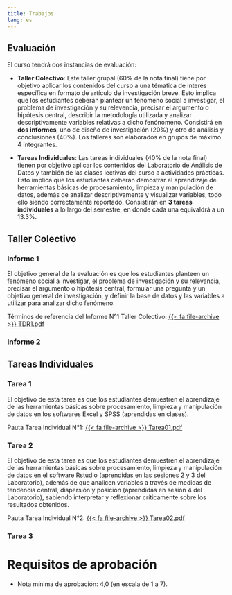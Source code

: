 ```yaml
---
title: Trabajos
lang: es
---
```


## Evaluación

El curso tendrá dos instancias de evaluación: 

- **Taller Colectivo**: Este taller grupal (60% de la nota final) tiene por objetivo aplicar los contenidos del curso a una tématica de interés específica en formato de artículo de investigación breve. Esto implica que los estudiantes deberán plantear un fenómeno social a investigar, el problema de investigación y su relevencia, precisar el argumento o hipótesis central, describir la metodología utilizada y analizar descriptivamente variables relativas a dicho fenónomeno. Consistirá en **dos informes**, uno de diseño de investigación (20%) y otro de análisis y conclusiones (40%). Los talleres son elaborados en grupos de máximo 4 integrantes.

- **Tareas Individuales**: Las tareas individuales (40% de la nota final) tienen por objetivo aplicar los contenidos del Laboratorio de Análisis de Datos y también de las clases lectivas del curso a actividades prácticas. Esto implica que los estudiantes deberán demostrar el aprendizaje de herramientas básicas de procesamiento, limpieza y manipulación de datos, además de analizar descriptivamente y visualizar variables, todo ello siendo correctamente reportado. Consistirán en **3 tareas individuales** a lo largo del semestre, en donde cada una equivaldrá a un 13.3%. 

## Taller Colectivo

### Informe 1

El objetivo general de la evaluación es que los estudiantes planteen un fenómeno social a investigar, el problema de investigación y su relevancia, precisar el argumento o hipótesis central, formular una pregunta y un objetivo general de investigación, y definir la base de datos y las variables a utilizar para analizar dicho fenómeno.

Términos de referencia del Informe N°1 Taller Colectivo: [{{< fa file-archive >}} TDR1.pdf](/projects/TDR1_Informe_Taller_Colectivo_ED_2023.pdf)

### Informe 2





## Tareas Individuales

### Tarea 1

El objetivo de esta tarea es que los estudiantes demuestren el aprendizaje de las herramientas básicas sobre procesamiento, limpieza y manipulación de datos en los softwares Excel y SPSS (aprendidas en clases).

Pauta Tarea Individual N°1: [{{< fa file-archive >}} Tarea01.pdf](/projects/pauta_tarea01.pdf)


### Tarea 2

El objetivo de esta tarea es que los estudiantes demuestren el aprendizaje de las herramientas básicas sobre procesamiento, limpieza y manipulación de datos en el software Rstudio (aprendidas en las sesiones 2 y 3 del Laboratorio), además de que analicen variables a través de medidas de tendencia central, dispersión y posición (aprendidas en sesión 4 del Laboratorio), sabiendo interpretar y reflexionar críticamente sobre los resultados obtenidos.

Pauta Tarea Individual N°2: [{{< fa file-archive >}} Tarea02.pdf](/projects/pauta_tarea02_ED_2023.pdf)

### Tarea 3



# Requisitos de aprobación

- Nota mínima de aprobación: 4,0 (en escala de 1 a 7).

